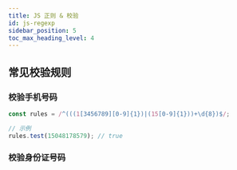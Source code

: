 ```yaml
---
title: JS 正则 & 校验
id: js-regexp
sidebar_position: 5
toc_max_heading_level: 4
---
```


<!-- ## 正则 -->

## 常见校验规则

### 校验手机号码

```js showLineNumbers
const rules = /^(((1[3456789][0-9]{1})|(15[0-9]{1}))+\d{8})$/;

// 示例
rules.test(15048178579); // true
```

### 校验身份证号码

```js showLineNumbers

```
